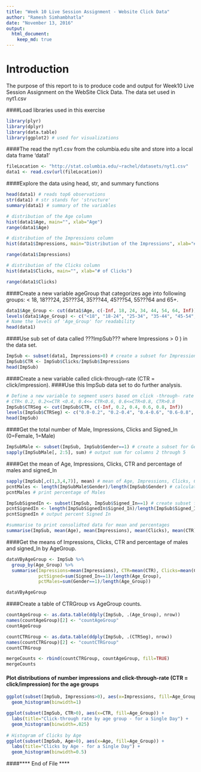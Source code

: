 ```yaml
---
title: "Week 10 Live Session Assignment - Website Click Data"
author: "Ramesh Simhambhatla"
date: "November 13, 2016"
output: 
  html_document:
    keep_md: true
---
```


# Introduction
The purpose of this report to is to produce code and output for Week10 Live Session Assignment on the WebSite Click Data. The data set used in nyt1.csv

####Load libraries used in this exercise
```r
library(plyr)
library(dplyr)
library(data.table)
library(ggplot2) # used for visualizations
```
####The read the nyt1.csv from the columbia.edu site and store into a local data frame 'data1'
```r
fileLocation <- "http://stat.columbia.edu/~rachel/datasets/nyt1.csv"
data1 <- read.csv(url(fileLocation))
```

####Explore the data using head, str, and summary functions
```r
head(data1) # reads top6 observations
str(data1) # str stands for 'structure'
summary(data1) # summary of the variables

# distribution of the Age column
hist(data1$Age, main="", xlab="Age")
range(data1$Age)

# distribution of the Impressions column
hist(data1$Impressions, main="Distribution of the Impressions", xlab="# of Impressions")

range(data1$Impressions)

# distribution of the Clicks column
hist(data1$Clicks, main="", xlab="# of Clicks")

range(data1$Clicks)
```

####Create a new variable ageGroup that categorizes age into following groups: < 18, 18???24, 25???34, 35???44, 45???54, 55???64 and 65+.

```r
data1$Age_Group <- cut(data1$Age, c(-Inf, 18, 24, 34, 44, 54, 64, Inf))
levels(data1$Age_Group) <- c("<18", "18-24", "25-34", "35-44", "45-54", "55-64", "65+")
# Name the levels of 'Age_Group' for readability
head(data1)
```

####Use sub set of data called ???ImpSub??? where Impressions > 0 ) in the data set.
```r
ImpSub <- subset(data1, Impressions>0) # create a subset for Impressions > 0
ImpSub$CTR <- ImpSub$Clicks/ImpSub$Impressions
head(ImpSub)
```

####Create a new variable called click-through-rate (CTR = click/impression).
####Use this ImpSub data set to do further analysis.
```r
# Define a new variable to segment users based on click -through- rate (CTR) behavior.
# CTR< 0.2, 0.2<=CTR <0.4, 0.4<= CTR<0.6, 0.6<=CTR<0.8, CTR>0.8
ImpSub$CTRSeg <- cut(ImpSub$CTR, c(-Inf, 0.2, 0.4, 0.6, 0.8, Inf))
levels(ImpSub$CTRSeg) <- c("0.0-0.2", "0.2-0.4", "0.4-0.6", "0.6-0.8", "0.8-0.1")
head(ImpSub)
```

####Get the total number of Male, Impressions, Clicks and Signed_In (0=Female, 1=Male)
```r
ImpSubMale <- subset(ImpSub, ImpSub$Gender==1) # create a subset for Gender = 1(Male)
sapply(ImpSubMale[, 2:5], sum) # output sum for columns 2 through 5
```

####Get the mean of Age, Impressions, Clicks, CTR and percentage of males and signed_In
```r
sapply(ImpSub[,c(1,3,4,7)], mean) # mean of Age, Impressions, Clicks, CTR
pcntMales <- length(ImpSubMale$Gender)/length(ImpSub$Gender) # calculate percentage of Males
pcntMales # print percentage of Males

ImpSubSignedIn <- subset(ImpSub, ImpSub$Signed_In==1) # create subset for signed_in = 1 data
pcntSignedIn <- length(ImpSubSignedIn$Signed_In)/length(ImpSub$Signed_In) # calculate the percent signed_in
pcntSignedIn # output percent Signed In

#summarise to print consolidted data for mean and percentages 
summarise(ImpSub, mean(Age), mean(Impressions), mean(Clicks), mean(CTR), pcntMales, pcntSignedIn)
```
####Get the means of Impressions, Clicks, CTR and percentage of males and signed_In  by AgeGroup.
```r
dataVByAgeGroup <- ImpSub %>% 
  group_by(Age_Group) %>% 
  summarise(Impressions=mean(Impressions), CTR=mean(CTR), Clicks=mean(Clicks), 
            pctSigned=sum(Signed_In==1)/length(Age_Group),
            pctMales=sum(Gender==1)/length(Age_Group))

dataVByAgeGroup
```
####Create a table of CTRGroup vs AgeGroup counts.
```r
countAgeGroup <- as.data.table(ddply(ImpSub, .(Age_Group), nrow))
names(countAgeGroup)[2] <- "countAgeGroup"
countAgeGroup

countCTRGroup <- as.data.table(ddply(ImpSub, .(CTRSeg), nrow))
names(countCTRGroup)[2] <- "countCTRGroup"
countCTRGroup

mergeCounts <- rbind(countCTRGroup, countAgeGroup, fill=TRUE)
mergeCounts
```

#### Plot distributions of number impressions and click-through-rate (CTR = click/impression) for the age groups
```r
ggplot(subset(ImpSub, Impressions>0), aes(x=Impressions, fill=Age_Group)) +
  geom_histogram(binwidth=1)

ggplot(subset(ImpSub, CTR>0), aes(x=CTR, fill=Age_Group)) +
  labs(title="Click-through rate by age group - for a Single Day") +
  geom_histogram(binwidth=.025)
  
# Histogram of Clicks by Age
ggplot(subset(ImpSub, Age>0), aes(x=Age, fill=Age_Group)) +
  labs(title="Clicks by Age - for a Single Day") +
  geom_histogram(binwidth=0.5)
```
####**** End of File ****